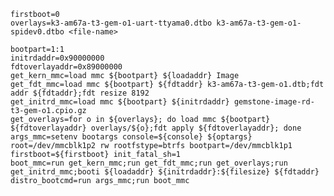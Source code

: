 ```
firstboot=0
overlays=k3-am67a-t3-gem-o1-uart-ttyama0.dtbo k3-am67a-t3-gem-o1-spidev0.dtbo <file-name>

bootpart=1:1
initrdaddr=0x90000000
fdtoverlayaddr=0x89000000
get_kern_mmc=load mmc ${bootpart} ${loadaddr} Image
get_fdt_mmc=load mmc ${bootpart} ${fdtaddr} k3-am67a-t3-gem-o1.dtb;fdt addr ${fdtaddr};fdt resize 8192
get_initrd_mmc=load mmc ${bootpart} ${initrdaddr} gemstone-image-rd-t3-gem-o1.cpio.gz
get_overlays=for o in ${overlays}; do load mmc ${bootpart} ${fdtoverlayaddr} overlays/${o};fdt apply ${fdtoverlayaddr}; done
args_mmc=setenv bootargs console=${console} ${optargs} root=/dev/mmcblk1p2 rw rootfstype=btrfs bootpart=/dev/mmcblk1p1 firstboot=${firstboot} init_fatal_sh=1
boot_mmc=run get_kern_mmc;run get_fdt_mmc;run get_overlays;run get_initrd_mmc;booti ${loadaddr} ${initrdaddr}:${filesize} ${fdtaddr}
distro_bootcmd=run args_mmc;run boot_mmc
```
